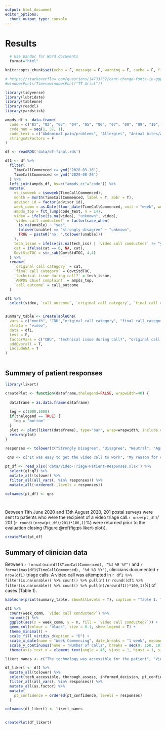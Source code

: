 ```yaml
---
output: html_document
editor_options: 
  chunk_output_type: console
---
```

# Results {-}

```r
  # Use pandoc for Word documents
  format="html"

knitr::opts_chunk$set(echo = F, message = F, warning = F, cache = F, fig.align = 'center', out.width = '90%', fig.width = 10)

# https://stackoverflow.com/questions/14733732/cant-change-fonts-in-ggplot-geom-text
#windowsFonts(Times=windowsFont("TT Arial"))

library(tidyverse)
library(lubridate)
library(tableone)
library(readxl)
library(yardstick)

ampds_df <- data.frame(
  code = c("01", "02", "03", "04", "05", "06", "07", "08", "09", "10", "11", "12", "13", "14", "15", "16", "17", "18", "19", "20", "21", "22", "23", "24", "25", "26", "27", "28", "29", "30", "31", "32", "33", "34", "35", "36", "37"),
  code_num = seq(1, 37, 1),
  code_text = c("Abdominal pain/problems", "Allergies", "Animal bites/attacks", "Assault", "Back pain", "Breathing problems", "Burns", "Carbon monoxide/Inhalation/HAZMAT/CBRN", "Cardiac or respiratory arrest/death", "Chest pain", "Choking", "Covulsions/fitting", "Diabetic problems", "Drowning", "Electrocution", "Eye problems", "Falls", "Headache", "Heart problems", "Heat/cold exposure", "Haemorrhage/lacerations", "Inaccessible incident", "Overdose/poisoning", "Pregnancy/Childbirth/Miscarriage", "Psychiatric", "Sick person", "Stab/gunshot/penetrating trauma", "Stroke/TIA", "Traffic incident", "Traumatic injuries", "Unconscious", "Unknown problem", "Transfer", "ACN", "Health Care Professional Admission", "Pandemic", "Interfacility"),
  stringsAsFactors = F
)

df <- readRDS('data/df-final.rds')

df1 <- df %>%
  filter(
    TimeCallCommenced >= ymd('2020-03-16'),
    TimeCallCommenced <= ymd('2020-08-26')            
  ) %>%
  left_join(ampds_df, by=c("ampds_cc"="code")) %>%
  mutate(
    vt_isoweek = isoweek(TimeCallCommenced),
    month = month(TimeCallCommenced, label = T, abbr = T),
    advisor_id = factor(advisor_id),
    week_comm = as.Date(floor_date(TimeCallCommenced, unit = "week", week_start = 1)),
    ampds_top = fct_lump(code_text, n = 14),
    video = ifelse(is.na(video), "unknown", video),
    `video call conducted?` = factor(case_when(
      is.na(unable) ~ "yes",
      tolower(unable) == "strongly disagree" ~ "unknown",
      TRUE ~ paste0("no: ",tolower(unable)))
    ),
    tech_issue = ifelse(is.na(tech_iss) | `video call conducted?` != "yes", "No", "Yes"),
    cat = ifelse(cat == 0, NA, cat),
    GovtStdTOC = str_sub(GovtStdTOC, 4,4)
  ) %>%
  rename(
    `original call category` = cat,
    `final call category` = GovtStdTOC,
    `technical issue during call?` = tech_issue,
    `AMPDS chief complaint` = ampds_top,
    `call outcome` = call_outcome
  )

df1 %>%
  select(video, `call outcome`, `original call category`, `final call category`, `AMPDS chief complaint`, `video call conducted?`, `technical issue during call?`) %>% saveRDS('data/sankey_df.rds')


summary_table <- CreateTableOne(
  vars = c("month", "CBU","original call category", "final call category", "age", "sex", "video call conducted?", "technical issue during call?", "AMPDS chief complaint", "call outcome"),
  strata = "video",
  data = df1, 
  test = F,
  factorVars = c("CBU", "technical issue during call?", "original call category", "final call category", "AMPDS chief complaint", "sex", "month", "video call conducted?", "call outcome"),
  addOverall = T,
  includeNA = T
)



```

## Summary of patient responses

```r

library(likert)

createPlot <- function(dataframe,thelegend=FALSE, wrapwidth=40) {
  
  dataframe = as.data.frame(dataframe)
  
  leg = c(1000,1000)
  if(thelegend == TRUE) {
    leg = "bottom"
  }
  plot <- plot(likert(dataframe), type="bar", wrap=wrapwidth, include.center=T, plot.percents=F,plot.percent.low=T, plot.percent.high=T, plot.percent.neutral=T, legend.position=leg, colors=c('#CC0016','#F6A57F','#DFDFDF','#90C5DF','#0070B2')) 
  return(plot)
}

responses <- tolower(c("Strongly Disagree", "Disagree", "Neutral", "Agree", "Strongly Agree"))
 
 qns <- c("It was easy to get the video call to work", "My reason for calling was appropriate to be assess by video call", "The clinician I spoke with on the video call had a professional manner", "The clinician I spoke with supported me to use the video call technology", "Compared to telephone alone, the video call allowed me to express all my needs in a better way", "I was happy with the plan agreeed at the end of the video call", "Overall, I was satisfied with the video call")

pt_df <- read_xlsx('data/Video-Triage-Patient-Responses.xlsx') %>%
  select(q1:q7) %>%
  mutate_all(tolower) %>%
  filter_all(all_vars(. %in% responses)) %>%
  mutate_all(~ordered(.,levels = responses))

colnames(pt_df) <- qns

 
```

Between 11th June 2020 and 13th August 2020, 201 postal surveys were sent to patients who were the recipient of a video triage call.`r nrow(pt_df)`/ 201 (`r round((nrow(pt_df)/201)*100,1)`%) were returned prior to the evaluation closing (Figure \@ref(fig:pt-likert-plot)).
 
```r

createPlot(pt_df)

```

## Summary of clinician data

Between `r format(min(df1$TimeCallCommenced), "%d %B %Y")` and `r format(max(df1$TimeCallCommenced), "%d %B %Y")`, clinicians documented `r nrow(df1)` triage calls. A video call was attempted in `r df1 %>% filter(is.na(unable)) %>% count() %>% pull(n)` (`r round((df1 %>% filter(is.na(unable)) %>% count() %>% pull(n)/nrow(df1))*100,1)`%) of cases (Table 1).

```r

kableone(print(summary_table, showAllLevels = T), caption = "Table 1: Triage calls undertaken by clinicians")

```



```r

df1 %>%
  count(week_comm, `video call conducted?`) %>%
  na.omit() %>%
  ggplot(aes(x = week_comm, y = n, fill = `video call conducted?`)) +
  geom_col(colour = "black", size = 0.1, show.legend = T) +
  theme_minimal() +
  scale_fill_viridis_d(option = "D") + 
  scale_x_date(name = "Week Commencing", date_breaks = "1 week", expand = c(0,0)) +
  scale_y_continuous(name = "Number of calls", breaks = seq(0, 150, 10), labels = seq(0, 150, 10), expand = c(0,0)) +
  theme(axis.text.x = element_text(angle = 45, vjust = 1, hjust = 1, size = 10), axis.title.x = element_text(vjust = -2), plot.margin = unit(c(1,1,1,1), "cm"))

```



```r

likert_names <- c("The technology was accessible for the patient", "Video triage enable me to make a more thorough assessment of patient needs compared to telephone alone", "Video triage enabled me to make more informed clinical decision making compared to telephone alone", "The patient had confidence in the care plan", "Video triage supported improved holistic patient care (physical, social and emotional needs) compared to telephone alone")

df_likert <- df1 %>%
  mutate_all(tolower) %>%
  select(tech_accessible, thorough_assess, informed_decision, pt_confidence, holistic_care) %>%
  filter_all(all_vars(. %in% responses)) %>%
  mutate_all(as.factor) %>%
  mutate(
    pt_confidence = ordered(pt_confidence, levels = responses)
  )

colnames(df_likert) <- likert_names
  

createPlot(df_likert)


```
